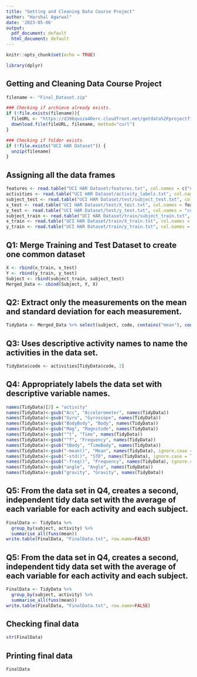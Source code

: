 ```yaml
---
title: "Getting and Cleaning Data Course Project"
author: "Harshal Agarwal"
date: '2023-05-06'
output:
  pdf_document: default
  html_document: default
---
```


```r
knitr::opts_chunk$set(echo = TRUE)
```

```r
library(dplyr)
```
## Getting and Cleaning Data Course Project

```r
filename <- "Final_Dataset.zip"

### Checking if archieve already exists.
if (!file.exists(filename)){
  fileURL <- "https://d396qusza40orc.cloudfront.net/getdata%2Fprojectfiles%2FUCI%20HAR%20Dataset.zip"
  download.file(fileURL, filename, method="curl")
}  

### Checking if folder exists
if (!file.exists("UCI HAR Dataset")) { 
  unzip(filename) 
}
```

## Assigning all the data frames

```r
features <- read.table("UCI HAR Dataset/features.txt", col.names = c("n","functions"))
activities <- read.table("UCI HAR Dataset/activity_labels.txt", col.names = c("code", "activity"))
subject_test <- read.table("UCI HAR Dataset/test/subject_test.txt", col.names = "subject")
x_test <- read.table("UCI HAR Dataset/test/X_test.txt", col.names = features$functions)
y_test <- read.table("UCI HAR Dataset/test/y_test.txt", col.names = "code")
subject_train <- read.table("UCI HAR Dataset/train/subject_train.txt", col.names = "subject")
x_train <- read.table("UCI HAR Dataset/train/X_train.txt", col.names = features$functions)
y_train <- read.table("UCI HAR Dataset/train/y_train.txt", col.names = "code")

```


## Q1: Merge Training and Test Dataset to create one common dataset
```r
X <- rbind(x_train, x_test)
Y <- rbind(y_train, y_test)
Subject <- rbind(subject_train, subject_test)
Merged_Data <- cbind(Subject, Y, X)
```


## Q2: Extract only the measurements on the mean and standard deviation for each measurement.

```r
TidyData <- Merged_Data %>% select(subject, code, contains("mean"), contains("std"))
```


## Q3: Uses descriptive activity names to name the activities in the data set.

```r
TidyData$code <- activities[TidyData$code, 2]

```



## Q4: Appropriately labels the data set with descriptive variable names.

```r
names(TidyData)[2] = "activity"
names(TidyData)<-gsub("Acc", "Accelerometer", names(TidyData))
names(TidyData)<-gsub("Gyro", "Gyroscope", names(TidyData))
names(TidyData)<-gsub("BodyBody", "Body", names(TidyData))
names(TidyData)<-gsub("Mag", "Magnitude", names(TidyData))
names(TidyData)<-gsub("^t", "Time", names(TidyData))
names(TidyData)<-gsub("^f", "Frequency", names(TidyData))
names(TidyData)<-gsub("tBody", "TimeBody", names(TidyData))
names(TidyData)<-gsub("-mean()", "Mean", names(TidyData), ignore.case = TRUE)
names(TidyData)<-gsub("-std()", "STD", names(TidyData), ignore.case = TRUE)
names(TidyData)<-gsub("-freq()", "Frequency", names(TidyData), ignore.case = TRUE)
names(TidyData)<-gsub("angle", "Angle", names(TidyData))
names(TidyData)<-gsub("gravity", "Gravity", names(TidyData))
```


## Q5: From the data set in Q4, creates a second, independent tidy data set with the average of each variable for each activity and each subject.

```r
FinalData <- TidyData %>%
  group_by(subject, activity) %>%
  summarise_all(funs(mean))
write.table(FinalData, "FinalData.txt", row.name=FALSE)
```

## Q5: From the data set in Q4, creates a second, independent tidy data set with the average of each variable for each activity and each subject.

```r
FinalData <- TidyData %>%
  group_by(subject, activity) %>%
  summarise_all(funs(mean))
write.table(FinalData, "FinalData.txt", row.name=FALSE)
```

## Checking final data
```r
str(FinalData)
```


## Printing final data

```r
FinalData
```

